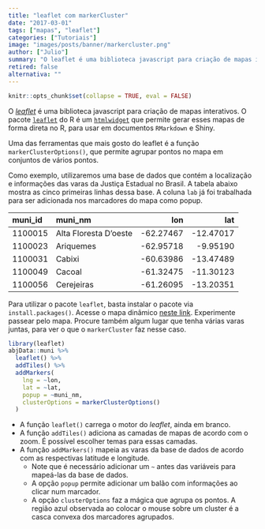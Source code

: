 ```yaml
---
title: "leaflet com markerCluster"
date: "2017-03-01"
tags: ["mapas", "leaflet"]
categories: ["Tutoriais"]
image: "images/posts/banner/markercluster.png"
author: ["Julio"]
summary: "O leaflet é uma biblioteca javascript para criação de mapas interativos. O pacote leaflet do R é um htmlwidget que permite gerar esses mapas de forma direta no R, para usar em documentos `RMarkdown` e Shiny."
retired: false
alternativa: ""
---
```


```r
knitr::opts_chunk$set(collapse = TRUE, eval = FALSE)
```

O [*leaflet*](leafletjs.com) é uma biblioteca javascript para criação de mapas interativos. O pacote [`leaflet`](https://rstudio.github.io/leaflet/) do R é um [`htmlwidget`](www.htmlwidgets.org/) que permite gerar esses mapas de forma direta no R, para usar em documentos `RMarkdown` e Shiny.

Uma das ferramentas que mais gosto do leaflet é a função `markerClusterOptions()`, que permite agrupar pontos no mapa em conjuntos de vários pontos.

Como exemplo, utilizaremos uma base de dados que contém a localização e informações das varas da Justiça Estadual no Brasil. A tabela abaixo mostra as cinco primeiras linhas dessa base. A coluna `lab` já foi trabalhada para ser adicionada nos marcadores do mapa como popup.

|muni_id |muni_nm               |       lon|       lat|
|:-------|:---------------------|---------:|---------:|
|1100015 |Alta Floresta D'oeste | -62.27467| -12.47017|
|1100023 |Ariquemes             | -62.95718|  -9.95190|
|1100031 |Cabixi                | -60.63986| -13.47489|
|1100049 |Cacoal                | -61.32475| -11.30123|
|1100056 |Cerejeiras            | -61.26095| -13.20351|

Para utilizar o pacote `leaflet`, basta instalar o pacote via `install.packages()`. Acesse o mapa dinâmico [neste link](/posts/2017-02-21-markercluster/leaf.html). Experimente passear pelo mapa. Procure também algum lugar que tenha várias varas juntas, para ver o que o `markerCluster` faz nesse caso.

```r
library(leaflet)
abjData::muni %>% 
  leaflet() %>% 
  addTiles() %>% 
  addMarkers(
    lng = ~lon, 
    lat = ~lat, 
    popup = ~muni_nm,
    clusterOptions = markerClusterOptions()
  )
```

- A função `leaflet()` carrega o motor do *leaflet*, ainda em branco.
- A função `addTiles()` adiciona as camadas de mapas de acordo com o zoom. É possível escolher temas para essas camadas.
- A função `addMarkers()` mapeia as varas da base de dados de acordo com as respectivas latitude e longitude. 
    - Note que é necessário adicionar um `~` antes das variáveis para mapeá-las da base de dados. 
    - A opção `popup` permite adicionar um balão com informações ao clicar num marcador.
    - A opção `clusterOptions` faz a mágica que agrupa os pontos. A região azul observada ao colocar o mouse sobre um cluster é a casca convexa dos marcadores agrupados.

